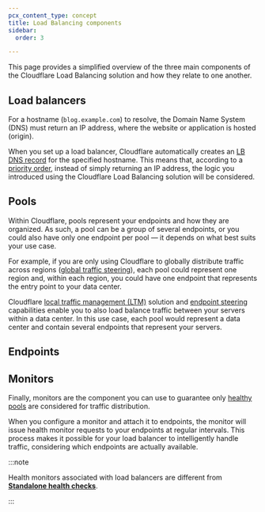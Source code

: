 ```yaml
---
pcx_content_type: concept
title: Load Balancing components
sidebar:
  order: 3

---
```



This page provides a simplified overview of the three main components of the Cloudflare Load Balancing solution and how they relate to one another.

## Load balancers

For a hostname (`blog.example.com`) to resolve, the Domain Name System (DNS) must return an IP address, where the website or application is hosted (origin).

When you set up a load balancer, Cloudflare automatically creates an [LB DNS record](/load-balancing/load-balancers/dns-records/) for the specified hostname. This means that, according to a [priority order](/load-balancing/load-balancers/dns-records/#priority-order), instead of simply returning an IP address, the logic you introduced using the Cloudflare Load Balancing solution will be considered.

<Render file="load-balancing-diagram" />

## Pools

Within Cloudflare, pools represent your endpoints and how they are organized. As such, a pool can be a group of several endpoints, or you could also have only one endpoint per pool — it depends on what best suits your use case.

For example, if you are only using Cloudflare to globally distribute traffic across regions ([global traffic steering](/load-balancing/understand-basics/traffic-steering/steering-policies/)), each pool could represent one region and, within each region, you could have one endpoint that represents the entry point to your data center.

Cloudflare [local traffic management (LTM)](/load-balancing/local-traffic-management/) solution and [endpoint steering](/load-balancing/understand-basics/traffic-steering/origin-level-steering/) capabilities enable you to also load balance traffic between your servers within a data center. In this use case, each pool would represent a data center and contain several endpoints that represent your servers.

## Endpoints

<GlossaryDefinition term="endpoint" prepend="Endpoints refer to " />

## Monitors

Finally, monitors are the component you can use to guarantee only [healthy pools](/load-balancing/understand-basics/health-details/) are considered for traffic distribution.

When you configure a monitor and attach it to endpoints, the monitor will issue health monitor requests to your endpoints at regular intervals. This process makes it possible for your load balancer to intelligently handle traffic, considering which endpoints are actually available.

<Render file="health-check-diagram" />

:::note


Health monitors associated with load balancers are different from [**Standalone health checks**](/health-checks/).


:::
